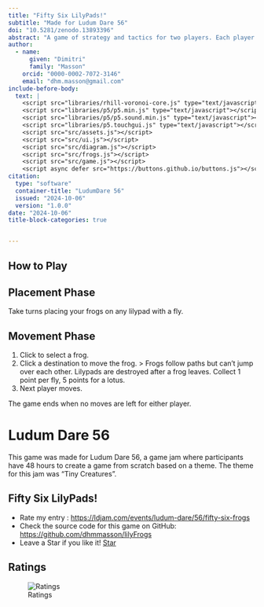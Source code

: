 ```yaml
---
title: "Fifty Six LilyPads!"
subtitle: "Made for Ludum Dare 56"  
doi: "10.5281/zenodo.13893396"
abstract: "A game of strategy and tactics for two players. Each player controls a team of frogs that must move across a pond to catch flies and reach the lotus flower."
author: 
  - name: 
      given: "Dimitri"
      family: "Masson"
    orcid: "0000-0002-7072-3146" 
    email: "dhm.masson@gmail.com" 
include-before-body:
  text: |
    <script src="libraries/rhill-voronoi-core.js" type="text/javascript"></script>
    <script src="libraries/p5/p5.min.js" type="text/javascript"></script>
    <script src="libraries/p5/p5.sound.min.js" type="text/javascript"></script>
    <script src="libraries/p5.touchgui.js" type="text/javascript"></script>
    <script src="src/assets.js"></script>
    <script src="src/ui.js"></script>
    <script src="src/diagram.js"></script>
    <script src="src/frogs.js"></script>
    <script src="src/game.js"></script>
    <script async defer src="https://buttons.github.io/buttons.js"></script>
citation:
  type: "software"
  container-title: "LudumDare 56"
  issued: "2024-10-06"
  version: "1.0.0"
date: "2024-10-06"
title-block-categories: true


---
```

::: {.grid}

::: {#canvas .g-col-9}

:::

::: {.g-col-3}
# How to Play

## Placement Phase

Take turns placing your frogs on any lilypad with a fly.

## Movement Phase
1. Click to select a frog.
2. Click a destination to move the frog.
> Frogs follow paths but can't jump over each other.
  Lilypads are destroyed after a frog leaves.
  Collect 1 point per fly, 5 points for a lotus.
3. Next player moves.

The game ends when no moves are left for either player.
:::

:::

# Ludum Dare 56

This game was made for Ludum Dare 56, a game jam where participants have 48 hours to create a game from scratch based on a theme. The theme for this jam was "Tiny Creatures".

## Fifty Six LilyPads!

 - Rate my entry : [https://ldjam.com/events/ludum-dare/56/fifty-six-frogs](https://ldjam.com/events/ludum-dare/56/fifty-six-frogs)
- Check the source code for this game on GitHub: [https://github.com/dhmmasson/lilyFrogs](https://github.com/dhmmasson/lilyFrogs)
- Leave a Star if you like it! [Star](https://github.com/dhmmasson/lilyFrogs){
.github-button data-color-scheme="no-preference: light; light: light; dark: dark;" data-icon="octicon-star" data-size="small" data-show-count="true" aria-label="Star dhmmasson/lilyFrogs on GitHub"}

## Ratings

![Ratings](https://badges.jaxs.onl/56/fifty-six-frogs/badge.svg)